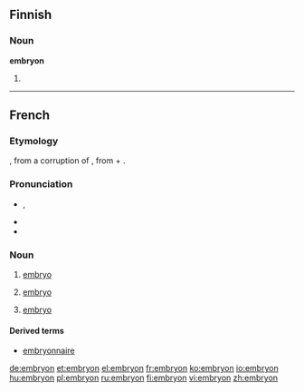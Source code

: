 ==Finnish==

===Noun===
'''embryon'''

# {{fi-form of|type=noun|case=genitive|pl=singular|[[embryo]]}}

----

==French==
{{wikipedia|lang=fr}}

===Etymology===
{{etyl|fro|fr}} {{term|embrion||lang=fro}}, from a {{etyl|ML.|fr}} corruption of {{etyl|grc|fr}} {{term|ἔμβρυον||fetus|tr=embruon|lang=grc}}, from {{term|ἐν||in-|tr=en-|lang=grc}} + {{term|βρύω||I grow, swell|sc=Polytonic|tr=bruō|lang=grc}}.

===Pronunciation===
* {{IPA|/ɑ̃.bʁi.jɔ̃/|lang=fr}}, {{X-SAMPA|/a~.bRi.jo~/|lang=fr}}
* {{homophones|embryons|lang=fr}}
* {{hyphenation|em|bry|on|lang=fr}}

===Noun===
{{fr-noun|m}}

# {{biology|unborn baby that is less developed than a foetus|lang=fr}} [[embryo]]
# {{botany|lang=fr}} [[embryo]]
# {{context|the beginning, the first stage|lang=fr}} [[embryo]]

====Derived terms====
*[[embryonnaire]]

[[de:embryon]]
[[et:embryon]]
[[el:embryon]]
[[fr:embryon]]
[[ko:embryon]]
[[io:embryon]]
[[hu:embryon]]
[[pl:embryon]]
[[ru:embryon]]
[[fi:embryon]]
[[vi:embryon]]
[[zh:embryon]]